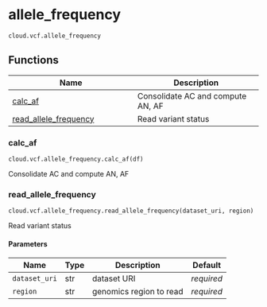 # allele_frequency { #tiledb.cloud.vcf.allele_frequency }

`cloud.vcf.allele_frequency`



## Functions

| Name | Description |
| --- | --- |
| [calc_af](#tiledb.cloud.vcf.allele_frequency.calc_af) | Consolidate AC and compute AN, AF |
| [read_allele_frequency](#tiledb.cloud.vcf.allele_frequency.read_allele_frequency) | Read variant status |

### calc_af { #tiledb.cloud.vcf.allele_frequency.calc_af }

`cloud.vcf.allele_frequency.calc_af(df)`

Consolidate AC and compute AN, AF

### read_allele_frequency { #tiledb.cloud.vcf.allele_frequency.read_allele_frequency }

`cloud.vcf.allele_frequency.read_allele_frequency(dataset_uri, region)`

Read variant status

#### Parameters

| Name          | Type   | Description             | Default    |
|---------------|--------|-------------------------|------------|
| `dataset_uri` | str    | dataset URI             | _required_ |
| `region`      | str    | genomics region to read | _required_ |
